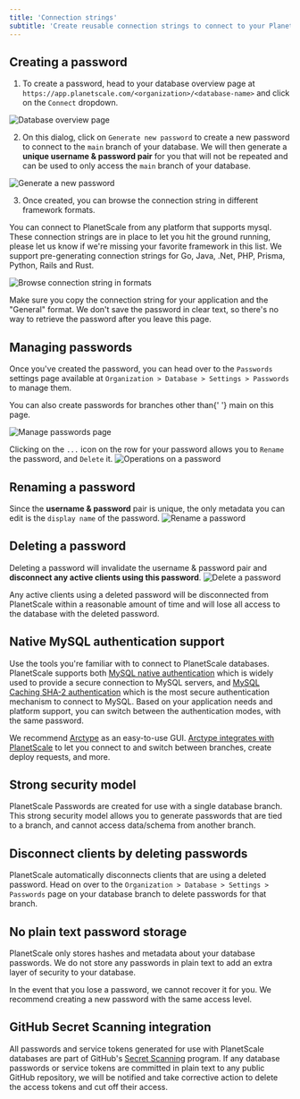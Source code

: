```yaml
---
title: 'Connection strings'
subtitle: 'Create reusable connection strings to connect to your PlanetScale database.'
---
```


## Creating a password

1. To create a password, head to your database overview page at `https://app.planetscale.com/<organization>/<database-name>`
   and click on the `Connect` dropdown.

![Database overview page](/img/docs/create_new_password_1.png)

2. On this dialog, click on `Generate new password` to create a new password to connect to the `main` branch of your database.
   We will then generate a **unique username & password pair** for you that will not be repeated and can be used to only access the `main` branch of your database.

![Generate a new password](/img/docs/create_new_password_2.png)

3. Once created, you can browse the connection string in different framework formats.

<InfoBlock type="note">
  You can connect to PlanetScale from any platform that supports mysql. These
  connection strings are in place to let you hit the ground running, please let
  us know if we're missing your favorite framework in this list. We support
  pre-generating connection strings for Go, Java, .Net, PHP, Prisma, Python,
  Rails and Rust.
</InfoBlock>

![Browse connection string in formats](/img/docs/create_new_password_3.png)

<InfoBlock type="tip">
  Make sure you copy the connection string for your application and the
  "General" format. We don't save the password in clear text, so there's
  no way to retrieve the password after you leave this page.
</InfoBlock>

## Managing passwords

Once you've created the password, you can head over to the `Passwords` settings page available at `Organization > Database > Settings > Passwords` to manage them.

<InfoBlock type="tip">
  You can also create passwords for branches other than{' '}
  <inlineCode>main</inlineCode> on this page.
</InfoBlock>

![Manage passwords page](/img/docs/manage_passwords.png)

Clicking on the `...` icon on the row for your password allows you to `Rename` the password, and `Delete` it.
![Operations on a password](/img/docs/manage_passwords_2.png)

## Renaming a password

Since the **username & password** pair is unique, the only metadata you can edit is the `display name` of the password.
![Rename a password](/img/docs/rename_password.png)

## Deleting a password

Deleting a password will invalidate the username & password pair and **disconnect any active clients using this password**.
![Delete a password](/img/docs/delete_password.png)

<InfoBlock type="note">
  Any active clients using a deleted password will be disconnected from
  PlanetScale within a reasonable amount of time and will lose all access to the
  database with the deleted password.
</InfoBlock>

## Native MySQL authentication support

Use the tools you're familiar with to connect to PlanetScale databases.
PlanetScale supports both [MySQL native authentication](https://dev.mysql.com/doc/refman/8.0/en/native-pluggable-authentication.html) which is widely used to provide a secure connection to MySQL servers,
and [MySQL Caching SHA-2 authentication](https://dev.mysql.com/doc/refman/8.0/en/caching-sha2-pluggable-authentication.html) which is the most secure authentication mechanism to connect to MySQL.
Based on your application needs and platform support, you can switch between the authentication modes, with the same password.

We recommend [Arctype](https://arctype.com/) as an easy-to-use GUI. [Arctype integrates with PlanetScale](https://docs.arctype.com/connect/planetscale) to let you connect to and switch between branches, create deploy requests, and more.

## Strong security model

PlanetScale Passwords are created for use with a single database branch.
This strong security model allows you to generate passwords that are tied to a branch,
and cannot access data/schema from another branch.

## Disconnect clients by deleting passwords

PlanetScale automatically disconnects clients that are using a deleted password.
Head on over to the `Organization > Database > Settings > Passwords` page on your database branch to delete passwords for that branch.

## No plain text password storage

PlanetScale only stores hashes and metadata about your database passwords.
We do not store any passwords in plain text to add an extra layer of security to your database.

<InfoBlock type="note">
  In the event that you lose a password, we cannot recover it for you. We
  recommend creating a new password with the same access level.
</InfoBlock>

## GitHub Secret Scanning integration

All passwords and service tokens generated for use with PlanetScale databases are part of GitHub's [Secret Scanning](https://docs.github.com/en/code-security/secret-security/about-secret-scanning) program. If any database passwords or service tokens are committed in plain text to any public GitHub repository, we will be notified and take corrective action to delete the access tokens and cut off their access.
